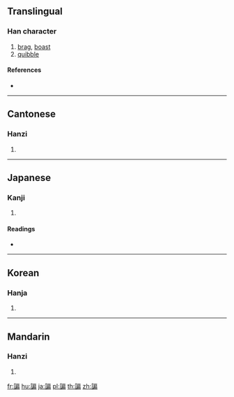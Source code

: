 {{character info/new}}
{{also|谝}}
==Translingual==

===Han character===
{{Han char|rn=149|rad=言|as=09|sn=16|four=03627|canj=YRHSB,YRISB}}

# [[brag]], [[boast]]
# [[quibble]]

====References====
* {{Han ref|kx=1169.260|dkj=35703|dj=1635.150|hdz=64002.060|uh=8ADE|ud=35550|bh=EBAB|bd=60331}}

----

==Cantonese==

===Hanzi===
{{yue-hanzi|jyut=[[pin4]], [[pin5]]|y=pin4, pin5|sim=谝}}

# {{defn|lang=yue|sort=言09}}

----

==Japanese==

===Kanji===
{{ja-kanji|grade=|rs=言09}}

# {{defn|lang=ja|sort=言09}}

====Readings====
* {{ja-readings|goon=[[べん]] (ben)|kanon=[[へん]] (hen)|kun=[[へつらう]] (hetsurau)}}

----

==Korean==

===Hanja===
{{ko-hanja|hangeul=편|eumhun=|rv=pyeon|mr=p'yŏn|y=phyen}}

# {{defn|lang=ko|sort=言09}}

----

==Mandarin==

===Hanzi===
{{cmn-hanzi|sim=谝|pin=[[pián]] ([[pian2]])|wg=p'ien<sup>2</sup>}}

# {{defn|lang=cmn|sort=言09}}

[[fr:諞]]
[[hu:諞]]
[[ja:諞]]
[[pl:諞]]
[[th:諞]]
[[zh:諞]]